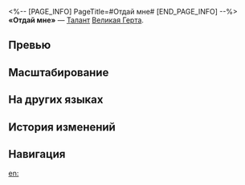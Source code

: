 <%-- [PAGE_INFO]
PageTitle=#Отдай мне#
[END_PAGE_INFO] --%>
{{Навык Инфобокс
|Название         = Отдай мне
|Изображение      = Навык Отдай мне.png
|Персонаж         = Великая Герта
|Тип              = Талант
|Тэг              = Усиление
|УронСтойк        = 
|ЭнергияГен       = 30
|Энергия          = 
|Длительность     = 
|Описание         = Когда противник вступает в бой, Великая Герта накладывает на него 1 ур. статуса Интерпретация. В начале каждой волны накладывает на случайного противника 25 ур. статуса Интерпретация, отдавая предпочтение целям элитного ранга и выше. Пока основная цель усиленного навыка имеет статус Интерпретация, множитель наносимого ей и остальным целям урона повышается на {{Цвет|Выделенный|4%—8,8%}} и {{Цвет|Выделенный|2%—4,4%}} за каждый уровень статуса соответственно. Если количество персонажей Пути Эрудиции в отряде выше или равно 2, то этот эффект дополнительно повышается на {{Цвет|Выделенный|4%—8,8%}} и {{Цвет|Выделенный|2%—4,4%}} за каждый уровень статуса соответственно. Статус Интерпретация может складываться до 42 раз. Использование усиленного навыка сбрасывает имеющийся у основной цели статус Интерпретация до 1 ур. Когда противник покидает поле боя или становится побеждён, статус Интерпретация в первую очередь передаётся цели элитного ранга и выше.
|Свойство1        = 
|Масштабирование1 = 
}}
'''«Отдай мне»''' — [[Талант]] [[Великая Герта]].

==Превью==
{{Превью
|Файл = Отдай мне Превью
}}

==Масштабирование==
{{Масштабирование навыка|тип=Талант
|4%;4.4%;4.8%;5.2%;5.6%;6%;6.5%;7%;7.5%;8%;8.4%;8.8%;9.2%;9.6%;10%
|2%;2.2%;2.4%;2.6%;2.8%;3%;3.25%;3.5%;3.75%;4%;4.2%;4.4%;4.6%;4.8%;5%
}}

==На других языках==
{{На других языках
|en   = Hand Them Over
|zhs  = 拿来吧你
|zht  = 拿來給我
|ja   = {{Rubi|私|わたし}}がもらうね
|ko   = 가져와
|es   = Dame eso
|fr   = Donne-moi ça
|ru   = Отдай мне
|th   = Hand Them Over
|vi   = Đưa Đây Đi Nào
|de   = Her damit
|id   = Hand Them Over
|pt   = Me Dá Isso Aqui
}}

==История изменений==
{{История изменений|3.5}}

==Навигация==
{{Навык Навбокс|Великая Герта}}

[[en:]]